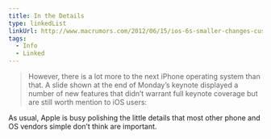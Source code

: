 ```yaml
---
title: In the Details
type: linkedList
linkUrl: http://www.macrumors.com/2012/06/15/ios-6s-smaller-changes-custom-email-alerts-find-my-friends-geofencing-and-more/
tags:
  - Info
  - Linked
---
```


> However, there is a lot more to the next iPhone operating system than that. A slide shown at the end of Monday’s keynote displayed a number of new features that didn’t warrant full keynote coverage but are still worth mention to iOS users:

As usual, Apple is busy polishing the little details that most other phone and OS vendors simple don’t think are important.
